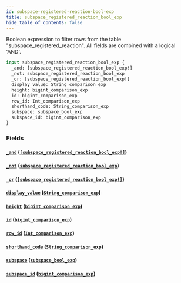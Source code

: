```yaml
---
id: subspace-registered-reaction-bool-exp
title: subspace_registered_reaction_bool_exp
hide_table_of_contents: false
---
```


Boolean expression to filter rows from the table "subspace_registered_reaction". All fields are combined with a logical 'AND'.

```graphql
input subspace_registered_reaction_bool_exp {
  _and: [subspace_registered_reaction_bool_exp!]
  _not: subspace_registered_reaction_bool_exp
  _or: [subspace_registered_reaction_bool_exp!]
  display_value: String_comparison_exp
  height: bigint_comparison_exp
  id: bigint_comparison_exp
  row_id: Int_comparison_exp
  shorthand_code: String_comparison_exp
  subspace: subspace_bool_exp
  subspace_id: bigint_comparison_exp
}
```

### Fields

#### [`_and`](#) ([`[subspace_registered_reaction_bool_exp!]`](../inputs/subspace-registered-reaction-bool-exp))

#### [`_not`](#) ([`subspace_registered_reaction_bool_exp`](../inputs/subspace-registered-reaction-bool-exp))

#### [`_or`](#) ([`[subspace_registered_reaction_bool_exp!]`](../inputs/subspace-registered-reaction-bool-exp))

#### [`display_value`](#) ([`String_comparison_exp`](../inputs/string-comparison-exp))

#### [`height`](#) ([`bigint_comparison_exp`](../inputs/bigint-comparison-exp))

#### [`id`](#) ([`bigint_comparison_exp`](../inputs/bigint-comparison-exp))

#### [`row_id`](#) ([`Int_comparison_exp`](../inputs/int-comparison-exp))

#### [`shorthand_code`](#) ([`String_comparison_exp`](../inputs/string-comparison-exp))

#### [`subspace`](#) ([`subspace_bool_exp`](../inputs/subspace-bool-exp))

#### [`subspace_id`](#) ([`bigint_comparison_exp`](../inputs/bigint-comparison-exp))
